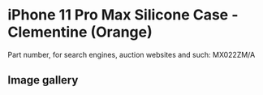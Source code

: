 
# iPhone 11 Pro Max Silicone Case - Clementine (Orange)

Part number, for search engines, auction websites and such: MX022ZM/A

## Image gallery

<div style={{ width: "768px" }}>
  <GalleryComponent
    images={[
      {
        original: "/everysource/MX022.png",
        thumbnail: "/everypreview/MX022.png",
      },
      {
        original: "/everysource/MX022_AV1.png",
        thumbnail: "/everypreview/MX022_AV1.png",
      },
      {
        original: "/everysource/MX022_AV2.png",
        thumbnail: "/everypreview/MX022_AV2.png",
      },
      {
        original: "/everysource/MX022_AV3.png",
        thumbnail: "/everypreview/MX022_AV3.png",
      },
      {
        original: "/everysource/MX022_AV4.png",
        thumbnail: "/everypreview/MX022_AV4.png",
      },
      {
        original: "/everysource/MX022_AV5.png",
        thumbnail: "/everypreview/MX022_AV5.png",
      }
    ]}
  />
</div>